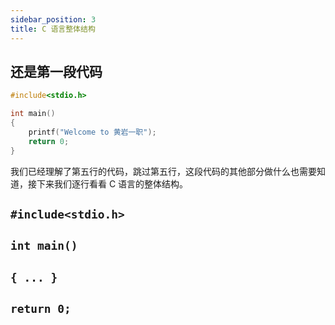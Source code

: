 ```yaml
---
sidebar_position: 3
title: C 语言整体结构
---
```


## 还是第一段代码

```c showLineNumbers {5}
#include<stdio.h>

int main()
{
    printf("Welcome to 黄岩一职");
    return 0;
}
```

我们已经理解了第五行的代码，跳过第五行，这段代码的其他部分做什么也需要知道，接下来我们逐行看看 C 语言的整体结构。

## `#include<stdio.h>`

## `int main()`

## `{ ... }`

## `return 0;`